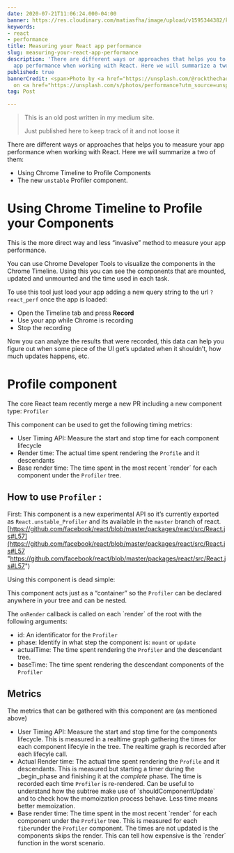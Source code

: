 ```yaml
---
date: 2020-07-21T11:06:24.000-04:00
banner: https://res.cloudinary.com/matiasfha/image/upload/v1595344382/kolleen-gladden-ij5_qCBpIVY-unsplash_ncnaro.jpg
keywords:
- react
- performance
title: Measuring your React app performance
slug: measuring-your-react-app-performance
description: 'There are different ways or approaches that helps you to measure your
  app performance when working with React. Here we will summarize a two of them:'
published: true
bannerCredit: <span>Photo by <a href="https://unsplash.com/@rockthechaos?utm_source=unsplash&amp;utm_medium=referral&amp;utm_content=creditCopyText">Kolleen  Gladden</a>
  on <a href="https://unsplash.com/s/photos/performance?utm_source=unsplash&amp;utm_medium=referral&amp;utm_content=creditCopyText">Unsplash</a></span>
tag: Post

---
```

> This is an old post written in my medium site.
>
> Just published here to keep track of it and not loose it

There are different ways or approaches that helps you to measure your app performance when working with React. Here we will summarize a two of them:

* Using Chrome Timeline to Profile Components
* The new `unstable` Profiler component.

# Using Chrome Timeline to Profile your Components

This is the more direct way and less “invasive” method to measure your app performance.

You can use Chrome Developer Tools to visualize the components in the Chrome Timeline. Using this you can see the components that are mounted, updated and unmounted and the time used in each task.

To use this tool just load your app adding a new query string to the url `?react_perf` once the app is loaded:

* Open the Timeline tab and press **Record**
* Use your app while Chrome is recording
* Stop the recording

Now you can analyze the results that were recorded, this data can help you figure out when some piece of the UI get’s updated when it shouldn’t, how much updates happens, etc.

# Profile component

The core React team recently merge a new PR including a new component type: `Profiler`

This component can be used to get the following timing metrics:

* User Timing API: Measure the start and stop time for each component lifecycle
* Render time: The actual time spent rendering the `Profile` and it descendants
* Base render time: The time spent in the most recent \`render\` for each component under the `Profiler` tree.

## How to use `Profiler` :

First: This component is a new experimental API so it’s currently exported as `React.unstable_Profiler` and its available in the `master` branch of react. [https://github.com/facebook/react/blob/master/packages/react/src/React.js#L57](https://github.com/facebook/react/blob/master/packages/react/src/React.js#L57 "https://github.com/facebook/react/blob/master/packages/react/src/React.js#L57")

Using this component is dead simple:

This component acts just as a “container” so the `Profiler` can be declared anywhere in your tree and can be nested.

The `onRender` callback is called on each \`render\` of the root with the following arguments:

* id: An identificator for the `Profiler`
* phase: Identify in what step the component is: `mount` or `update`
* actualTime: The time spent rendering the `Profiler` and the descendant tree.
* baseTime: The time spent rendering the descendant components of the `Profiler`

## Metrics

The metrics that can be gathered with this component are (as mentioned above)

* User Timing API: Measure the start and stop time for the components lifecycle. This is measured in a realtime graph gathering the times for each component lifecyle in the tree. The realtime graph is recorded after each lifecyle call.
* Actual Render time: The actual time spent rendering the `Profile` and it descendants. This is measured but starting a timer during the _begin_phase and finishing it at the _complete_ phase. The time is recorded each time `Profiler` is re-rendered. Can be useful to understand how the subtree make use of \`shouldComponentUpdate\` and to check how the momoization process behave. Less time means better memoization.
* Base render time: The time spent in the most recent \`render\` for each component under the `Profiler` tree. This is measured for each `fiber`under the `Profiler` component. The times are not updated is the components skips the render. This can tell how expensive is the \`render\` function in the worst scenario.